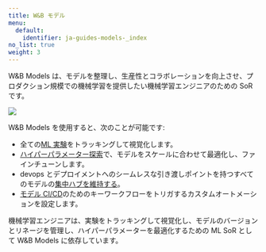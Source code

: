 ---
title: W&B モデル
menu:
  default:
    identifier: ja-guides-models-_index
no_list: true
weight: 3
---

W&B Models は、モデルを整理し、生産性とコラボレーションを向上させ、プロダクション規模での機械学習を提供したい機械学習エンジニアのための SoR です。

<Frame>
    <img src="/images/general/architecture.png"  />
</Frame>

W&B Models を使用すると、次のことが可能です:

- 全ての[ML 実験](/ja/guides/models/track/)をトラッキングして視覚化します。
- [ハイパーパラメーター探索](/ja/guides/models/sweeps/)で、モデルをスケールに合わせて最適化し、ファインチューンします。
- devops とデプロイメントへのシームレスな引き渡しポイントを持つすべてのモデルの[集中ハブを維持する](/ja/guides/core/registry/)。
- [モデル CI/CD](/ja/guides/core/automations/)のためのキーワークフローをトリガするカスタムオートメーションを設定します。

機械学習エンジニアは、実験をトラッキングして視覚化し、モデルのバージョンとリネージを管理し、ハイパーパラメーターを最適化するための ML SoR として W&B Models に依存しています。